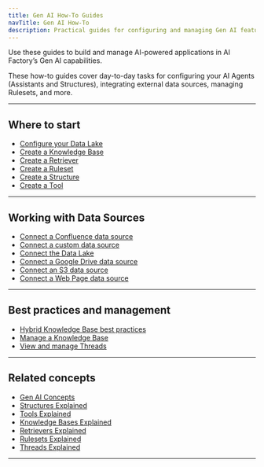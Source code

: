 ```yaml
---
title: Gen AI How-To Guides
navTitle: Gen AI How-To
description: Practical guides for configuring and managing Gen AI features in AI Factory — including Assistants, Structures, Tools, Knowledge Bases, and more.
---
```


Use these guides to build and manage AI-powered applications in AI Factory’s Gen AI capabilities.

These how-to guides cover day-to-day tasks for configuring your AI Agents (Assistants and Structures), integrating external data sources, managing Rulesets, and more.

---

## Where to start

- [Configure your Data Lake](./configure-datalake)
- [Create a Knowledge Base](./create-knowledge-base)
- [Create a Retriever](./create-retriever)
- [Create a Ruleset](./create-ruleset)
- [Create a Structure](./create-structure)
- [Create a Tool](./create-tool)

---

## Working with Data Sources

- [Connect a Confluence data source](./data-source-confluence)
- [Connect a custom data source](./data-source-custom)
- [Connect the Data Lake](./data-source-data-lake)
- [Connect a Google Drive data source](./data-source-google-drive)
- [Connect an S3 data source](./data-source-s3)
- [Connect a Web Page data source](./data-source-webpage)

---

## Best practices and management

- [Hybrid Knowledge Base best practices](./hybrid-kb-best-practices)
- [Manage a Knowledge Base](./manage-knowledge-base)
- [View and manage Threads](./view-threads)

---

## Related concepts

- [Gen AI Concepts](../../explained/ai-factory-concepts)
- [Structures Explained](../../explained/structures-explained)
- [Tools Explained](../../explained/tools-explained)
- [Knowledge Bases Explained](../../explained/knowledge-bases-explained)
- [Retrievers Explained](../../explained/retrievers-explained)
- [Rulesets Explained](../../explained/rulesets-explained)
- [Threads Explained](../../explained/threads-explained)

---

